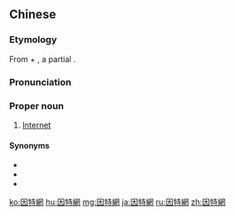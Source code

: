 {{also|因特网}}
==Chinese==
{{zh-forms|s=因特网}}

===Etymology===
From {{zh-m|因特|yīntè|note=from {{der|zh|en|inter-}}}} + {{zh-m|網|net}}, a partial {{calque|zh|en|Internet|nocap=-}}.

===Pronunciation===
{{zh-pron
|m=Yīntèwǎng
|c=jan1 dak6 mong5
|cat=pn
}}

===Proper noun===
{{zh-proper noun}}

# [[Internet]]

====Synonyms====
* {{zh-l|互聯網}}
* {{zh-l|網絡}}
* {{zh-l|網路}}

{{zh-cat|Computing}}

[[ko:因特網]]
[[hu:因特網]]
[[mg:因特網]]
[[ja:因特網]]
[[ru:因特網]]
[[zh:因特網]]